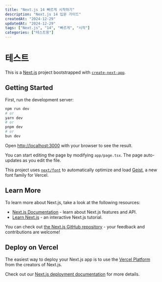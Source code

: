 ```yaml
---
title: "Next.js 14 빠르게 시작하기"
description: "Next.js 14 입문 가이드"
createdAt: "2024-12-29"
updatedAt: "2024-12-29"
tags: ["Next.js", "14", "빠르게", "시작"]
categories: ["테스트용"]
---
```



# 테스트

This is a [Next.js](https://nextjs.org) project bootstrapped with [`create-next-app`](https://nextjs.org/docs/app/api-reference/cli/create-next-app).

## Getting Started

First, run the development server:

```bash
npm run dev
# or
yarn dev
# or
pnpm dev
# or
bun dev
```

Open [http://localhost:3000](http://localhost:3000) with your browser to see the result.

You can start editing the page by modifying `app/page.tsx`. The page auto-updates as you edit the file.

This project uses [`next/font`](https://nextjs.org/docs/app/building-your-application/optimizing/fonts) to automatically optimize and load [Geist](https://vercel.com/font), a new font family for Vercel.

## Learn More

To learn more about Next.js, take a look at the following resources:

- [Next.js Documentation](https://nextjs.org/docs) - learn about Next.js features and API.
- [Learn Next.js](https://nextjs.org/learn) - an interactive Next.js tutorial.

You can check out [the Next.js GitHub repository](https://github.com/vercel/next.js) - your feedback and contributions are welcome!

## Deploy on Vercel

The easiest way to deploy your Next.js app is to use the [Vercel Platform](https://vercel.com/new?utm_medium=default-template&filter=next.js&utm_source=create-next-app&utm_campaign=create-next-app-readme) from the creators of Next.js.

Check out our [Next.js deployment documentation](https://nextjs.org/docs/app/building-your-application/deploying) for more details.
